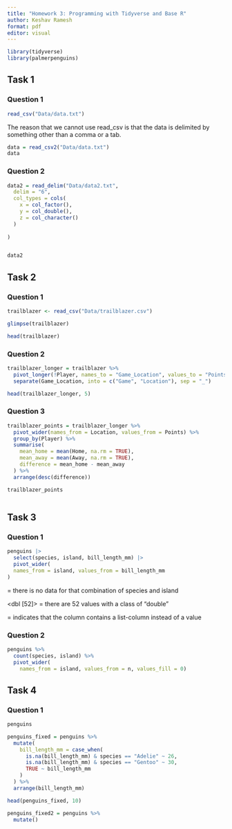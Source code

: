 ```yaml
---
title: "Homework 3: Programming with Tidyverse and Base R"
author: Keshav Ramesh
format: pdf
editor: visual
---
```

```r
library(tidyverse)
library(palmerpenguins)

```

## Task 1 

### Question 1 

```r
read_csv("Data/data.txt")


```

The reason that we cannot use read_csv is that the data is delimited by something other than a comma or a tab. 


```r
data = read_csv2("Data/data.txt")
data
```


### Question 2


```r
data2 = read_delim("Data/data2.txt",
  delim = "6",
  col_types = cols(
    x = col_factor(),
    y = col_double(),
    z = col_character()
  )
  
)


data2
```

\newpage
## Task 2

### Question 1


```r
trailblazer <- read_csv("Data/trailblazer.csv")

glimpse(trailblazer)

head(trailblazer)

```

### Question 2

```r
trailblazer_longer = trailblazer %>%
  pivot_longer(!Player, names_to = "Game_Location", values_to = "Points") %>%
  separate(Game_Location, into = c("Game", "Location"), sep = "_")

head(trailblazer_longer, 5)
```

### Question 3

```r

trailblazer_points = trailblazer_longer %>%
  pivot_wider(names_from = Location, values_from = Points) %>%
  group_by(Player) %>%
  summarise(
    mean_home = mean(Home, na.rm = TRUE),
    mean_away = mean(Away, na.rm = TRUE),
    difference = mean_home - mean_away
  ) %>%
  arrange(desc(difference))

trailblazer_points



```

\newpage
## Task 3

### Question 1 


```r
penguins |>
  select(species, island, bill_length_mm) |>
  pivot_wider(
  names_from = island, values_from = bill_length_mm
)
```

<NULL> = there is no data for that combination of species and island

<dbl [52]> = there are 52 values with a class of "double"

<list> = indicates that the column contains a list-column instead of a value 


### Question 2 


```r
penguins %>%
  count(species, island) %>%
  pivot_wider(
    names_from = island, values_from = n, values_fill = 0)

```

\newpage
## Task 4

### Question 1

```r
penguins
```



```r
penguins_fixed = penguins %>%
  mutate(
    bill_length_mm = case_when(
      is.na(bill_length_mm) & species == "Adelie" ~ 26,
      is.na(bill_length_mm) & species == "Gentoo" ~ 30,
      TRUE ~ bill_length_mm
    )
  ) %>%
  arrange(bill_length_mm)

head(penguins_fixed, 10)

```


```r
penguins_fixed2 = penguins %>%
  mutate()
```


































